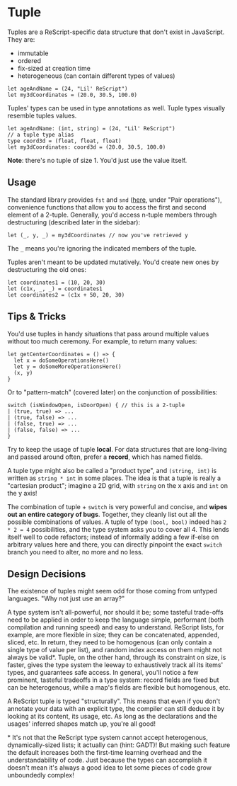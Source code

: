 # Tuple

Tuples are a ReScript-specific data structure that don't exist in JavaScript. They are:

- immutable
- ordered
- fix-sized at creation time
- heterogeneous (can contain different types of values)

```res
let ageAndName = (24, "Lil' ReScript")
let my3dCoordinates = (20.0, 30.5, 100.0)
```

Tuples' types can be used in type annotations as well. Tuple types visually resemble tuples values.

```res
let ageAndName: (int, string) = (24, "Lil' ReScript")
// a tuple type alias
type coord3d = (float, float, float)
let my3dCoordinates: coord3d = (20.0, 30.5, 100.0)
```

**Note**: there's no tuple of size 1. You'd just use the value itself.

## Usage

The standard library provides `fst` and `snd` ([here](//reasonml.github.io/api/Pervasives.html), under "Pair operations"), convenience functions that allow you to access the first and second element of a 2-tuple. Generally, you'd access n-tuple members through destructuring (described later in the sidebar):

```res
let (_, y, _) = my3dCoordinates // now you've retrieved y
```

The `_` means you're ignoring the indicated members of the tuple.

Tuples aren't meant to be updated mutatively. You'd create new ones by destructuring the old ones:

```res
let coordinates1 = (10, 20, 30)
let (c1x, _, _) = coordinates1
let coordinates2 = (c1x + 50, 20, 30)
```

## Tips & Tricks

You'd use tuples in handy situations that pass around multiple values without too much ceremony. For example, to return many values:

```res
let getCenterCoordinates = () => {
  let x = doSomeOperationsHere()
  let y = doSomeMoreOperationsHere()
  (x, y)
}
```

Or to "pattern-match" (covered later) on the conjunction of possibilities:

```res
switch (isWindowOpen, isDoorOpen) { // this is a 2-tuple
| (true, true) => ...
| (true, false) => ...
| (false, true) => ...
| (false, false) => ...
}
```

Try to keep the usage of tuple **local**. For data structures that are long-living and passed around often, prefer a **record**, which has named fields.

A tuple type might also be called a "product type", and `(string, int)` is written as `string * int` in some places. The idea is that a tuple is really a "cartesian product"; imagine a 2D grid, with `string` on the x axis and `int` on the y axis!

The combination of tuple + `switch` is very powerful and concise, and **wipes out an entire category of bugs**. Together, they cleanly list out all the possible combinations of values. A tuple of type `(bool, bool)` indeed has `2 * 2 = 4` possibilities, and the type system asks you to cover all 4. This lends itself well to code refactors; instead of informally adding a few if-else on arbitrary values here and there, you can directly pinpoint the exact `switch` branch you need to alter, no more and no less.

## Design Decisions

The existence of tuples might seem odd for those coming from untyped languages. "Why not just use an array?"

A type system isn't all-powerful, nor should it be; some tasteful trade-offs need to be applied in order to keep the language simple, performant (both compilation and running speed) and easy to understand. ReScript lists, for example, are more flexible in size; they can be concatenated, appended, sliced, etc. In return, they need to be homogenous (can only contain a single type of value per list), and random index access on them might not always be valid\*. Tuple, on the other hand, through its constraint on size, is faster, gives the type system the leeway to exhaustively track all its items' types, and guarantees safe access. In general, you'll notice a few prominent, tasteful tradeoffs in a type system: record fields are fixed but can be heterogenous, while a map's fields are flexible but homogenous, etc.

A ReScript tuple is typed "structurally". This means that even if you don't annotate your data with an explicit type, the compiler can still deduce it by looking at its content, its usage, etc. As long as the declarations and the usages' inferred shapes match up, you're all good!

\* It's not that the ReScript type system cannot accept heterogenous, dynamically-sized lists; it actually can (hint: GADT)! But making such feature the default increases both the first-time learning overhead and the understandability of code. Just because the types can accomplish it doesn't mean it's always a good idea to let some pieces of code grow unboundedly complex!
